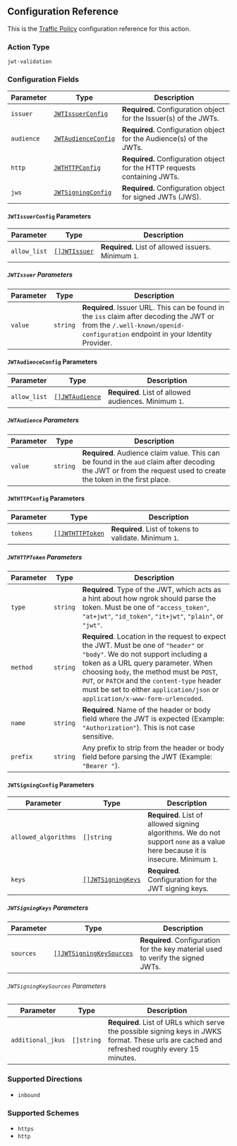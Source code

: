 ## Configuration Reference

This is the [Traffic Policy](/docs/http/traffic-policy/index.mdx) configuration 
reference for this action.

### Action Type

`jwt-validation`

### Configuration Fields

| Parameter  | Type                                                 | Description                                                               |
| ---------- | ---------------------------------------------------- | ------------------------------------------------------------------------- |
| `issuer`   | [`JWTIssuerConfig`](#jwtissuerconfig-parameters)     | **Required.** Configuration object for the Issuer(s) of the JWTs.         |
| `audience` | [`JWTAudienceConfig`](#jwtaudienceconfig-parameters) | **Required.** Configuration object for the Audience(s) of the JWTs.       |
| `http`     | [`JWTHTTPConfig`](#jwthttpconfig-parameters)         | **Required.** Configuration object for the HTTP requests containing JWTs. |
| `jws`      | [`JWTSigningConfig`](#jwtsigningconfig-parameters)   | **Required.** Configuration object for signed JWTs (JWS).                 |

#### `JWTIssuerConfig` Parameters

| Parameter    | Type                                   | Description                           |
| ------------ | -------------------------------------- | ------------------------------------- |
| `allow_list` | [`[]JWTIssuer`](#jwtissuer-parameters) | **Required.** List of allowed issuers. Minimum `1`. |

##### `JWTIssuer` Parameters

| Parameter | Type     | Description                                                                                                                                                            |
| --------- | -------- | ---------------------------------------------------------------------------------------------------------------------------------------------------------------------- |
| `value`   | `string` | **Required**. Issuer URL. This can be found in the `iss` claim after decoding the JWT or from the `/.well-known/openid-configuration` endpoint in your Identity Provider.            |

#### `JWTAudienceConfig` Parameters

| Parameter    | Type                                   | Description                                 |
| ------------ | -------------------------------------- | ------------------------------------------- |
| `allow_list` | [`[]JWTAudience`](#jwtaudience-parameters) | **Required**. List of allowed audiences. Minimum `1`. |

##### `JWTAudience` Parameters

| Parameter | Type     | Description                                                                                                                                                   |
| --------- | -------- | ------------------------------------------------------------------------------------------------------------------------------------------------------------- |
| `value`   | `string` | **Required**. Audience claim value. This can be found in the `aud` claim after decoding the JWT or from the request used to create the token in the first place. |

#### `JWTHTTPConfig` Parameters

| Parameter | Type                                         | Description                              |
| --------- | -------------------------------------------- | ---------------------------------------- |
| `tokens`  | [`[]JWTHTTPToken`](#jwthttptoken-parameters) | **Required**. List of tokens to validate. Minimum `1`. |

##### `JWTHTTPToken` Parameters

| Parameter | Type     | Description                                                                                                                                                                                                                                                                                                                     |
| --------- | -------- | ------------------------------------------------------------------------------------------------------------------------------------------------------------------------------------------------------------------------------------------------------------------------------------------------------------------------------- |
| `type`    | `string` | **Required**. Type of the JWT, which acts as a hint about how ngrok should parse the token. Must be one of `"access_token"`, `"at+jwt"`, `"id_token"`, `"it+jwt"`, `"plain"`, or `"jwt"`.                                                                                                                                                    |
| `method`  | `string` | **Required**. Location in the request to expect the JWT. Must be one of `"header"` or `"body"`. We do not support including a token as a URL query parameter. When choosing `body`, the method must be `POST`, `PUT`, or `PATCH` and the `content-type` header must be set to either `application/json` or `application/x-www-form-urlencoded`. |
| `name`    | `string` | **Required**. Name of the header or body field where the JWT is expected (Example: `"Authorization"`). This is not case sensitive.                                                                                                                                                                                                        |
| `prefix`  | `string` | Any prefix to strip from the header or body field before parsing the JWT (Example: `"Bearer "`).                                                                                                                                                                                                                                |

#### `JWTSigningConfig` Parameters

| Parameter            | Type                                             | Description                                                                                                                     |
| -------------------- | ------------------------------------------------ | ------------------------------------------------------------------------------------------------------------------------------- |
| `allowed_algorithms` | `[]string`                                       | **Required**. List of allowed signing algorithms. We do not support `none` as a value here because it is insecure. Minimum `1`. |
| `keys`               | [`[]JWTSigningKeys`](#jwtsigningkeys-parameters) | **Required**. Configuration for the JWT signing keys.                                                                           |

##### `JWTSigningKeys` Parameters

| Parameter | Type                                                     | Description                                                                          |
| --------- | -------------------------------------------------------- | ------------------------------------------------------------------------------------ |
| `sources` | [`[]JWTSigningKeySources`](#jwtsigningkeysources-parameters) | **Required**. Configuration for the key material used to verify the signed JWTs. |

###### `JWTSigningKeySources` Parameters

| Parameter         | Type           | Description                                                                                                                                    |
| ----------------- | -------------- | ---------------------------------------------------------------------------------------------------------------------------------------------- |
| `additional_jkus` | `[]string`     | **Required**. List of URLs which serve the possible signing keys in JWKS format. These urls are cached and refreshed roughly every 15 minutes. |

### Supported Directions

- `inbound`

### Supported Schemes

- `https`
- `http`